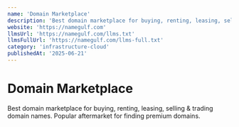 ```yaml
---
name: 'Domain Marketplace'
description: 'Best domain marketplace for buying, renting, leasing, selling & trading domain names. Popular aftermarket for finding premium domains.'
website: 'https://namegulf.com'
llmsUrl: 'https://namegulf.com/llms.txt'
llmsFullUrl: 'https://namegulf.com/llms-full.txt'
category: 'infrastructure-cloud'
publishedAt: '2025-06-21'
---
```


# Domain Marketplace

Best domain marketplace for buying, renting, leasing, selling & trading domain names. Popular aftermarket for finding premium domains.
